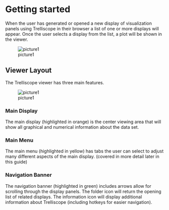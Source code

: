 
# Getting started

When the user has generated or opened a new display of visualization panels using Trelliscope in their browser a list of one or more displays will appear. Once the user selects a display from the list, a plot will be shown in the viewer. 

![picture1](figures/start1.png)

## Viewer Layout
The Trelliscope viewer has three main features.   

![picture1](figures/start2.png)

### Main Display
The main display (highlighted in orange) is the center viewing area that will show all graphical and numerical information about the data set.

### Main Menu
The main menu (highlighted in yellow) has tabs the user can select to adjust many different aspects of the main display.  (covered in more detail later in this guide)


### Navigation Banner
The navigation banner (highlighted in green) includes arrows allow for scrolling through the display panels.  The folder icon will return the opening list of related displays.  The information icon will display additional information about Trelliscope (including hotkeys for easier navigation).

